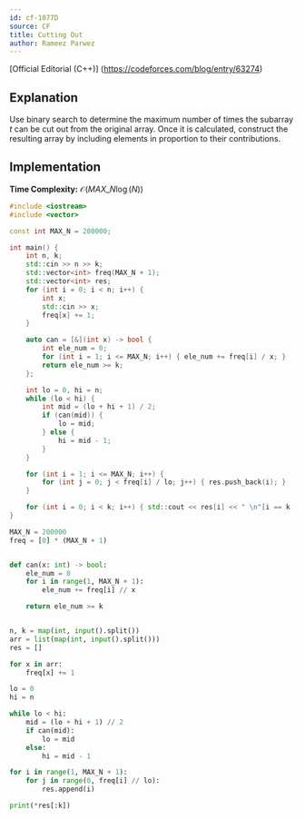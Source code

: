 ```yaml
---
id: cf-1077D
source: CF
title: Cutting Out
author: Rameez Parwez
---
```


[Official Editorial (C++)] (https://codeforces.com/blog/entry/63274)

## Explanation

Use binary search to determine the maximum number of times the subarray $t$ can be cut out from the original array.
Once it is calculated, construct the resulting array by including elements in proportion to their contributions.

## Implementation

**Time Complexity:** $\mathcal{O} (MAX\_N \log(N))$

<LanguageSection>
<CPPSection>

```cpp
#include <iostream>
#include <vector>

const int MAX_N = 200000;

int main() {
	int n, k;
	std::cin >> n >> k;
	std::vector<int> freq(MAX_N + 1);
	std::vector<int> res;
	for (int i = 0; i < n; i++) {
		int x;
		std::cin >> x;
		freq[x] += 1;
	}

	auto can = [&](int x) -> bool {
		int ele_num = 0;
		for (int i = 1; i <= MAX_N; i++) { ele_num += freq[i] / x; }
		return ele_num >= k;
	};

	int lo = 0, hi = n;
	while (lo < hi) {
		int mid = (lo + hi + 1) / 2;
		if (can(mid)) {
			lo = mid;
		} else {
			hi = mid - 1;
		}
	}

	for (int i = 1; i <= MAX_N; i++) {
		for (int j = 0; j < freq[i] / lo; j++) { res.push_back(i); }
	}

	for (int i = 0; i < k; i++) { std::cout << res[i] << " \n"[i == k - 1]; }
}
```

</CPPSection>
<PySection>

```py
MAX_N = 200000
freq = [0] * (MAX_N + 1)


def can(x: int) -> bool:
	ele_num = 0
	for i in range(1, MAX_N + 1):
		ele_num += freq[i] // x

	return ele_num >= k


n, k = map(int, input().split())
arr = list(map(int, input().split()))
res = []

for x in arr:
	freq[x] += 1

lo = 0
hi = n

while lo < hi:
	mid = (lo + hi + 1) // 2
	if can(mid):
		lo = mid
	else:
		hi = mid - 1

for i in range(1, MAX_N + 1):
	for j in range(0, freq[i] // lo):
		res.append(i)

print(*res[:k])
```

</PySection>
</LanguageSection>
